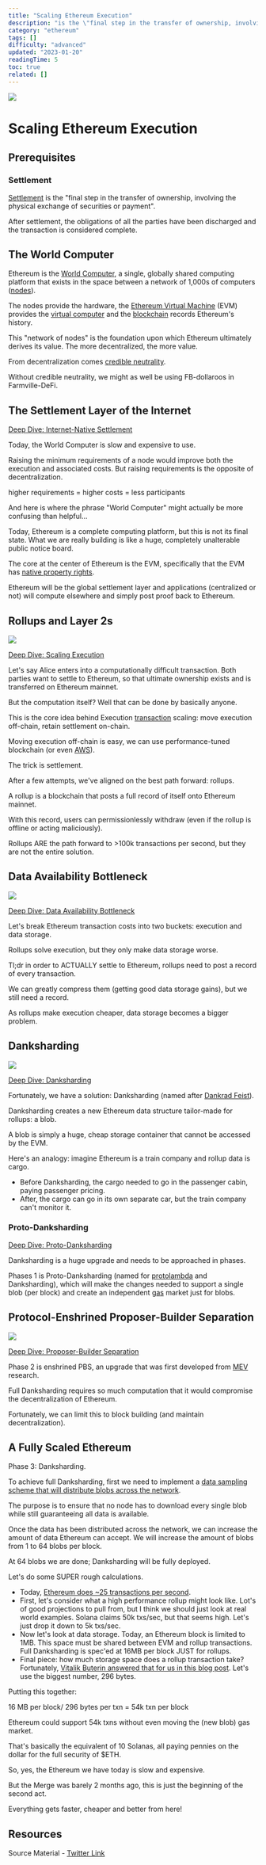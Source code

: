 ```yaml
---
title: "Scaling Ethereum Execution"
description: "is the \"final step in the transfer of ownership, involving the physical exchange of securities or payment\"."
category: "ethereum"
tags: []
difficulty: "advanced"
updated: "2023-01-20"
readingTime: 5
toc: true
related: []
---
```


![](/images/scaling-1.jpeg)

# Scaling Ethereum Execution

## Prerequisites

### Settlement

[Settlement](https://inevitableeth.com/home/concepts/settlement) is the "final step in the transfer of ownership, involving the physical exchange of securities or payment". 

After settlement, the obligations of all the parties have been discharged and the transaction is considered complete.

## The World Computer

Ethereum is the [World Computer](/ethereum/world-computer), a single, globally shared computing platform that exists in the space between a network of 1,000s of computers ([nodes](/ethereum/node)). 

The nodes provide the hardware, the [Ethereum Virtual Machine](/ethereum/evm) (EVM) provides the [virtual computer](/concepts/virtual-machine) and the [blockchain](/ethereum/blockchain) records Ethereum's history.

This "network of nodes" is the foundation upon which Ethereum ultimately derives its value. The more decentralized, the more value.

From decentralization comes [credible neutrality](/concepts/credible-neutrality). 

Without credible neutrality, we might as well be using FB-dollaroos in Farmville-DeFi.

## The Settlement Layer of the Internet

[Deep Dive: Internet-Native Settlement](/ethereum/internet-settlement)

Today, the World Computer is slow and expensive to use. 

Raising the minimum requirements of a node would improve both the execution and associated costs. But raising requirements is the opposite of decentralization.

higher requirements = higher costs = less participants

And here is where the phrase "World Computer" might actually be more confusing than helpful...

Today, Ethereum is a complete computing platform, but this is not its final state. What we are really building is like a huge, completely unalterable public notice board.

The core at the center of Ethereum is the EVM, specifically that the EVM has [native property rights](/ethereum/property-rights).

Ethereum will be the global settlement layer and applications (centralized or not) will compute elsewhere and simply post proof back to Ethereum.

## Rollups and Layer 2s

![](/images/scaling-execution.jpeg)

[Deep Dive: Scaling Execution](/ethereum/execution)

Let's say Alice enters into a computationally difficult transaction. Both parties want to settle to Ethereum, so that ultimate ownership exists and is transferred on Ethereum mainnet.

But the computation itself? Well that can be done by basically anyone.

This is the core idea behind Execution [transaction](/ethereum/transaction) scaling: move execution off-chain, retain settlement on-chain.

Moving execution off-chain is easy, we can use performance-tuned blockchain (or even [AWS](https://aws.amazon.com/)). 

The trick is settlement.

After a few attempts, we've aligned on the best path forward: rollups.

A rollup is a blockchain that posts a full record of itself onto Ethereum mainnet. 

With this record, users can permissionlessly withdraw (even if the rollup is offline or acting maliciously).

Rollups ARE the path forward to >100k transactions per second, but they are not the entire solution.

## Data Availability Bottleneck

![](/images/data-availability-sampling-2.jpeg)

[Deep Dive: Data Availability Bottleneck](/ethereum/data-availability-bottleneck)

Let's break Ethereum transaction costs into two buckets: execution and data storage.

Rollups solve execution, but they only make data storage worse.

Tl;dr in order to ACTUALLY settle to Ethereum, rollups need to post a record of every transaction. 

We can greatly compress them (getting good data storage gains), but we still need a record.

As rollups make execution cheaper, data storage becomes a bigger problem.

## Danksharding

![](/images/danksharding-1.png)

[Deep Dive: Danksharding](/ethereum/data)

Fortunately, we have a solution: Danksharding (named after [Dankrad Feist](https://twitter.com/dankrad)).

Danksharding creates a new Ethereum data structure tailor-made for rollups: a blob. 

A blob is simply a huge, cheap storage container that cannot be accessed by the EVM.

Here's an analogy: imagine Ethereum is a train company and rollup data is cargo.

*   Before Danksharding, the cargo needed to go in the passenger cabin, paying passenger pricing.
*   After, the cargo can go in its own separate car, but the train company can't monitor it.

### Proto-Danksharding

[Deep Dive: Proto-Danksharding](/ethereum/proto-danksharding)

Danksharding is a huge upgrade and needs to be approached in phases.

Phases 1 is Proto-Danksharding (named for [protolambda](https://twitter.com/protolambda) and Danksharding), which will make the changes needed to support a single blob (per block) and create an independent [gas](/concepts/gas) market just for blobs.

## Protocol-Enshrined Proposer-Builder Separation

![](/images/pbs-1.jpeg)

[Deep Dive: Proposer-Builder Separation](/ethereum/pbs)

Phase 2 is enshrined PBS, an upgrade that was first developed from [MEV](/concepts/mev) research. 

Full Danksharding requires so much computation that it would compromise the decentralization of Ethereum. 

Fortunately, we can limit this to block building (and maintain decentralization).

## A Fully Scaled Ethereum 

Phase 3: Danksharding.

To achieve full Danksharding, first we need to implement a [data sampling scheme that will distribute blobs across the network](/ethereum/p2p-network). 

The purpose is to ensure that no node has to download every single blob while still guaranteeing all data is available.

Once the data has been distributed across the network, we can increase the amount of data Ethereum can accept. We will increase the amount of blobs from 1 to 64 blobs per block.

At 64 blobs we are done; Danksharding will be fully deployed.

Let's do some SUPER rough calculations.

*   Today, [Ethereum does ~25 transactions per second](https://ethtps.info/).
*   First, let's consider what a high performance rollup might look like. Lot's of good projections to pull from, but I think we should just look at real world examples. Solana claims 50k txs/sec, but that seems high. Let's just drop it down to 5k txs/sec.
*   Now let's look at data storage. Today, an Ethereum block is limited to 1MB. This space must be shared between EVM and rollup transactions. Full Danksharding is spec'ed at 16MB per block JUST for rollups.
*   Final piece: how much storage space does a rollup transaction take? Fortunately, [Vitalik Buterin answered that for us in this blog post](https://vitalik.ca/general/2021/01/05/rollup.html). Let's use the biggest number, 296 bytes.

Putting this together:

16 MB per block/ 296 bytes per txn = 54k txn per block

Ethereum could support 54k txns without even moving the (new blob) gas market.

That's basically the equivalent of 10 Solanas, all paying pennies on the dollar for the full security of $ETH.

So, yes, the Ethereum we have today is slow and expensive.

But the Merge was barely 2 months ago, this is just the beginning of the second act.

Everything gets faster, cheaper and better from here!

## Resources

Source Material - [Twitter Link](https://twitter.com/logarithmicrex/status/1591614638138875905)

